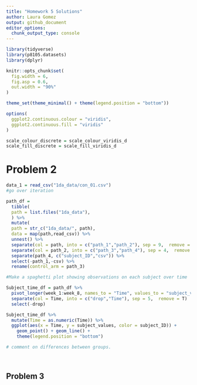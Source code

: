```yaml
---
title: "Homework 5 Solutions"
author: Laura Gomez
output: github_document
editor_options: 
  chunk_output_type: console
---
```


```r
library(tidyverse)
library(p8105.datasets)
library(dplyr)

knitr::opts_chunk$set(
  fig.width = 6,
  fig.asp = 0.6,
  out.width = "90%"
)

theme_set(theme_minimal() + theme(legend.position = "bottom"))

options(
  ggplot2.continuous.colour = "viridis",
  ggplot2.continuous.fill = "viridis"
)

scale_colour_discrete = scale_colour_viridis_d
scale_fill_discrete = scale_fill_viridis_d
```

# Problem 2
```r
data_1 = read_csv("1da_data/con_01.csv")
#go over iteration
```

```r
path_df = 
  tibble(
  path = list.files("1da_data"),
  ) %>%
  mutate(
  path = str_c("1da_data/", path),
  data = map(path,read_csv)) %>%
  unnest() %>%
  separate(col = path, into = c("path_1","path_2"), sep = 9,  remove = T) %>%
  separate(col = path_2, into = c("path_3","path_4"), sep = 4,  remove = T) %>%
  separate(path_4, c("subject_ID","csv")) %>%
  select(-path_1,-csv) %>%
  rename(control_arm = path_3)

#Make a spaghetti plot showing observations on each subject over time

Subject_time_df = path_df %>%
  pivot_longer(week_1:week_8, names_to = "Time", values_to = "subject_values") %>%
  separate(col = Time, into = c("drop","Time"), sep = 5,  remove = T)  %>%
  select(-drop)

Subject_time_df %>%
  mutate(Time = as.numeric(Time)) %>%
  ggplot(aes(x = Time, y = subject_values, color = subject_ID)) + 
    geom_point() + geom_line() + 
    theme(legend.position = "bottom")

# comment on differences between groups.
  
  

```


## Problem 3
```r

```


